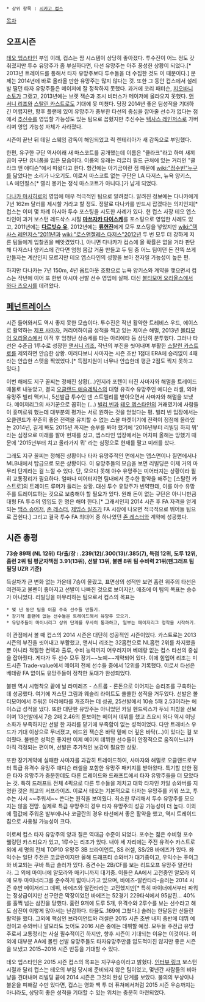  * 상위 항목 : [[시카고 컵스]]

[[목차]]

== 오프시즌 ==
[[테오 엡스타인]] 부임 이래, 컵스는 팜 시스템이 상당히 좋아졌다. 투수진이 어느 정도 갖춰졌지만 투수 유망주가 좀 부실하다면, 타선 유망주는 아주 풍성한 상황이 되었다.[* 2013년 트레이드를 통해서 타자 유망주보다 투수들을 더 수집한 것도 이 때문이다.] 문제는 2014년에 바로 올라올 만한 유망주는 많지 않다는 것. 또한 그 동안 컵스에서 설레발 떨던 타자 유망주들은 메이저에 잘 정착하지 못했다. 과거에 코리 패터슨, [[지오바니 소토]]가 그랬고, 2013년에는 브렛 잭슨과 조시 비터스가 메이저에 올라오지 못했다. [[앤서니 리조]]와 [[스탈린 카스트로]]도 기대에 못 미쳤다. 당장 2014년 좋은 팀성적을 기대하긴 어렵지만, 향후 플랜에 있어 유망주가 풍부한 타선의 중심을 잡아줄 선수가 없다는 점에서 [[추신수]]를 영입할 가능성도 있는 팀으로 꼽혔지만 추신수는 [[텍사스 레인저스]]로 가버리며 영입 가능성 자체가 사라졌다.

시즌이 끝난 뒤 데일 스웨임 감독이 해임되었고 릭 렌테리아가 새 감독으로 부임했다. 

한편, 유구한 구단 역사이래 새 마스코트를 공개했는데 이름은 "클라크"라고 하며 새끼 곰이 구단 유니폼을 입은 모습이다. 이름의 유래는 리글리 필드 근처에 있는 거리인 "클라크 앤 애디슨"에서 따왔다고 한다. 항간에는 아기곰이란 점 때문에 [[wiki:"정수빈"누구]]를 닮았다는 소리가 나오기도. 이로서 마스코트 없는 구단은 LA 다저스, 뉴욕 양키스, LA 에인절스[* 랠리 몽키는 정식 마스코트가 아니다.]가 남게 되었다.

[[다나카 마사히로]]의 영입에 매우 적극적인 팀으로 알려졌다. 알려진 정보에는 다나카에게 7년 162m 달러를 제시할 거라고 할 정도. 정말로 다나카를 반드시 잡겠다는 의지인지[* 컵스는 이미 몇 차례 아시아 투수 포스팅을 시도한 사례가 있다. 현 컵스 사장 테오 엡스타인이 과거 보스턴 레드삭스 시절 '''[[마쓰자카 다이스케]]'''를 포스팅으로 영입한 사례도 있고, 2011년에는 '''[[다르빗슈 유]]''', 2012년에는 '''[[류현진]]'''에게 모두 포스팅을 넣었지만 [[wiki:"텍사스 레인저스"2011년과]] [[wiki:"로스앤젤레스 다저스"2012년]] 두 번 모두 더 강하게 지른 팀들에게 입찰권을 빼앗겼었다.], 아니면 다나카가 컵스에 올 확률은 없을 거라 판단해 다저스나 양키스에 간다면 엄청 몸값 거품 만들고 두 팀 중 어느 팀이던 돈 잔뜩 쓰게 만들자는 계산인지 모르지만 테오 엡스타인의 성향을 보아 전자일 가능성이 높은 편. 

하지만 다나카는 7년 150m, 4년 옵트아웃 조항으로 뉴욕 양키스와 계약을 맺으면서 컵스는 작년에 이어 또 한번 아시아 선발 선수 영입에 실패. 대신 [[볼티모어 오리올스]]에서 [[와다 츠요시]]를 데려왔다.

== [[페넌트레이스]] ==
시즌 들어와서도 역시 좋지 못한 모습이다. 투수진은 작년 활약한 트레비스 우드, 에이스로 활약하는 [[제프 사마자]], 커리어하이급 성적을 찍고 있는 제이슨 해멀, 2013년 [[볼티모어 오리올스]]에서 이적 후 엄청난 상승세를 타는 아리에타 등 상당히 분투했다. 그러나 타선은 수준급 1루수로 성장한 [[앤서니 리조]], 작년의 부진을 씻어내며 부활한 [[스탈린 카스트로]]를 제외하면 안습한 상황. 이러다보니 사마자는 시즌 초반 1점대 ERA에 승리없이 4패라는 안습한 스텟을 찍었었다.[* 득점지원이 너무나 안습한데 평균 2점도 찍지 못하고 있다.]

이번 해에도 지구 꼴찌는 정해진 상황(...)인지라 포텐이 터진 사마자와 해멀을 트레이드 매물로 내놓았고, 결국 [[오클랜드 애슬레틱스]]의 대형 유격수 유망주인 에디슨 러셀, 외야 유망주 빌리 맥키니, 5선발급 투수인 댄 스트렐리를 받아오면서 사마자와 해멀을 보냈다. 메이저리그의 사기꾼으로 꼽히는 (...) [[빌리 빈]]과 [[테오 엡스타인]]의 거래였기에 사람들이 흥미로워 했는데 대부분의 평가는 서로 원하는 것을 얻었다는 평. 빌리 빈 입장에서는 오클랜드가 꾸준히 좋은 전력을 유지할 수 없는 스몰 마켓이기에 전력이 정점에 올라있는 2014년, 길게 봐도 2015년 까지는 승부를 봐야 했기에 '2016년부터 리빌딩 하지 뭐' 라는 심정으로 미래를 팔아 현재를 샀고, 엡스타인 입장에서는 어차피 올해는 망했기 때문에 '2015년부터 치고 올라가지 뭐' 라는 심정으로 현재를 팔고 미래를 샀다.  

그래도 지구 꼴찌는 정해진 상황이나 타자 유망주적인 면에서는 뎁스면이나 질면에서나 MLB내에서 탑급으로 모은 상황이다. 이 유망주들의 모습을 보면 리빌딩은 이제 거의 마무리 단계라는 걸 느낄 수 있다. 단, 모으다 못해 야수 유망주는 미어터지는 상황이라 필히 교통정리가 필요하다. 얼마나 미어터지면 팀내에서 준수한 활약을 해주는 [스탈린 카스트로]의 트레이드 루머가 들리는 상황. 대신 투수 유망주가 빈약한데, 이를 야수 유망주를 트레이드하는 것으로 보충해야 할 필요가 있다. 원래 돈이 없는 구단은 아니니만큼 대형 FA 투수의 영입도 한 명은 해야 한다.[* 그래서인지 2014 시즌 후 FA 자격을 얻게 되는 [[맥스 슈어저]], [[존 레스터]], [[제임스 실즈]]가 FA 시장에 나오면 적극적으로 뛰어들 팀으로 꼽힌다.] 그리고 결국 투수 FA 최대어 중 하나였던 [[존 레스터]]와 계약에 성공했다.

== 시즌 총평 ==
'''73승 89패 (NL 12위)'''
'''타/출/장 : .239(12)/.300(13)/.385(7), 득점 12위, 도루 12위, 홈런 2위'''
'''팀 평균자책점 3.91(13위), 선발 13위, 불펜 8위'''
'''팀 수비력 21위(팬그래프 팀 필딩 UZR 기준)'''

득실차가 큰 변화 없는 가운데 7승이 올랐고, 표면상의 성적만 보면 홈런 위주의 타선은 여전하고 불펜이 좋아지고 선발이 나빠진 것으로 보이지만, 애초에 이 팀의 목표는 승수가 아니었다. 리빌딩을 마무리하는 팀으로서 컵스의 목표는

 * 몇 년 동안 팀을 이끌 주축 선수들 만들기.
 * 장기적 플랜에 없는 선수들은 트레이드해서 유망주 모으기.
 * 유망주들이 마이너리그 상위 단계를 무사히 통과하고, 일부는 메이저리그 정착을 시작하기.

이 관점에서 볼 때 컵스의 2014 시즌은 대단히 성공적인 시즌이었다. 카스트로는 2013 시즌의 부진을 씻어내고 부활했고, 앤서니 리조는 32홈런으로 NL홈런 2위를 차지했을 뿐 아니라 적절한 컨택과 출루, 수비 능력까지 어우러지며 베테랑 없는 컵스 타선의 중심을 잡아줬다. 게다가 두 선수 모두 장기~~노예~~계약되어 있다. 이에 힘입어 리조는 미드시즌 Trade-value에서 메이저 전체 선수들 중에서 12위를 기록했다. 이로서 타선은 베테랑 FA 없이도 유망주들이 정착한 토대가 완성되었다.

불펜 역시 시행착오 끝에 닐 라미레즈 - 스트롭 - 론돈으로 이어지는 승리조를 구축하는데 성공했다. 여기에 저스틴 그림과 웨슬리 라이트도 쏠쏠한 성적을 거두었다. 선발은 볼티모어에서 주워온 아리에타를 개조하는 데 성공, 25선발에서 10승 5패 2.53이라는 에이스급 성적을 냈다. 또한 대단한 유망주는 아니었던 카일 헨드릭스가 두뇌 피칭을 선보이며 13선발에서 7승 2패 2.46의 돋보이는 메이저 데뷔를 했고 츠요시 와다 역시 이닝소화가 부족하지만 선발 한 자리를 맡기에 부족함이 없는 성적이었다. 다만 트래비스 우드가 기대 이상으로 무너졌고, 에드윈 잭슨은 바닥 밑에 더 깊은 바닥(...)이 있다는 걸 보여줬다. 불펜은 성적은 좋지만 이제 메이저 데뷔한 선수들이 안정적으로 움직이느냐가 아직 걱정되는 편이며, 선발은 추가적인 보강이 필요한 상황.

또한 장기계약에 실패한 사마자를 과감히 트레이드하여, 사마자와 해멀로 오클랜드로부터 특급 유격수 유망주 애디슨 러셀을 포함한 유망주 패키지를 받아왔다. 특기할 만한 점은 타자 유망주가 충분한데도 다른 트레이드와 드래프트에서 타자 유망주들을 더 모았다는 것. 특히 드래프트 전체 4픽으로 다른 투수들을 제치고 대학 타자인 카일 슈와버를 지명한 것은 최고의 서프라이즈. 이로서 테오는 기본적으로 타자는 유망주를 키워 쓰고, 투수는 사서 ~~주워서~~ 쓴다는 원칙을 보여줬다. 최소한 무리해서 투수 유망주를 모으지는 않을 전망. 실제로 특급 유망주의 경우 타자 유망주의 성공 가능성이 더 높다. 이외에 헐값에 주워온 발부에나나 코글란의 경우 타선에서 좋은 활약을 했고, 역시 트레이드 칩으로 사용될 가능성이 크다.

이로써 컵스 타자 유망주의 양과 질은 역대급 수준이 되었다. 포수는 젊은 수비형 포수 웰링턴 카스티요가 있고, 1루수는 리조가 있다. 내야 세 자리에는 주전 유격수 카스트로 외에 세 명의 전체 TOP10 유망주 3B 브라이언트, SS 러셀, SS/2B 바에즈가 있다. 좌익수는 일단 주전은 코글란이지만 올해 드래프티 슈와버가 대기중이고, 우익수는 푸이그와 비교되는 쿠바 특급 솔러가 있다. 중견수는 2B/CF를 보는 리드오프 유망주 알칸타라. 그 외에 마이너에 알모라와 매키니까지 대기중. 이들은 AA에서 고전중인 알모라 외에 모두 마이너리그를 준수하게 밟아나가고 있으며, 바에즈-알칸타라-솔러는 2014 시즌 후반 메이저리그 데뷔, 바에즈와 알칸타라는 고전했지만[* 특히 마이너에서부터 파워는 정상급이지만 선구안은 막장이었던 바에즈는 52경기 229타석에서 95삼진... 40%를 훌쩍 넘는 삼진을 당했다. 홈런 9개에 도루 5개, 유격수와 2루수를 보는 선수라고 해도 삼진이 이렇게 많아서는 난감하다. 타율도 .169에 그쳤다.] 솔러는 한달동안 신들린 활약을 했다. 그외에 핵심인 브라이언트와 러셀은 2015 시즌 초반 내지 중반에 데뷔 예정이고 슈와버나 알모라도 늦어도 2016 시즌 중에는 데뷔할 예정. 모두들 주전급 유망주로서 교통정리는 사실 필수적이긴 하지만, 향후 시즌이 기대되는 이유는 이것이다. 이외에 대부분 AA에 몰린 선발 유망주들도 타자유망주만큼 압도적이진 않지만 좋은 시즌을 보냈고 2015~2016 시즌 반등을 기대할 수 있다.

테오 엡스타인은 2015 시즌 컵스의 목표는 지구우승이라고 밝혔다. [http://www.chicagotribune.com/sports/baseball/cubs/chi-theo-epstein-aggressive-20140930-story.html 인터뷰 링크]
보스턴 시절과 달리 컵스는 테오의 부임 당시에 준비되지 않은 팀이었고, 몇년간 사람들의 비아냥을 견뎌내며 리빌딩 끝에 2014 시즌은 그것의 완성 단계를 보았다. 불의의 부상이나 불운을 피해갈 수만 있다면, 컵스는 영화 백 투 더 퓨쳐에서처럼 2015 시즌 우승까지는 아니라도, 상당히 좋은 성적을 기대할 수 있는 위치는 충분히 마련되었다. 
